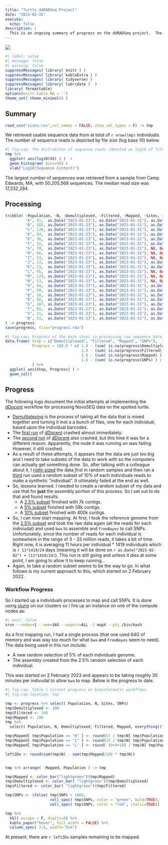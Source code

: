 ```yaml
---
title: "Turtle ddRADSeq Project"
date: "2023-02-15"
execute:
  echo: false
description: | 
  This is an ongoing summary of progress on the ddRADSeq project.  The beginning of 2023, we finally received the raw sequence data from the provider (total nightmare working with them—they actually lost all my samples).  We are now conducting the bioinformatic processing of the data, which is substantial.   This page will be updated as we go forward to reflect the current status of the project.
---
```


![](featured.png)

```r
#| label: setup
#| message: false
#| warning: false
suppressMessages( library( knitr ) )
suppressMessages( library( kableExtra ) )
suppressMessages( library( tidyverse) )
suppressMessages( library( lubridate )  )
library( formattable)
options(knitr.kable.NA = '')
theme_set( theme_minimal() )
```

## Summary

```r
read_csv("sizes.csv",col_names = FALSE, show_col_types = F) -> tmp 
```

We retrieved usable sequence data from at total of `r nrow(tmp)` individuals. The number of sequence reads is depicted by file size (log base 10) below.

```r
#| fig-cap: The distrubiton of sequence reads (denoted as log10 of file size) for all individuals sequenced. 
tmp %>%
  ggplot( aes(log10(X5) ) )  + 
  geom_histogram( bins=50) + 
  xlab("Log10(Sequence Content)")
```

The largest number of sequences was retrieved from a sample from Camp Edwards, MA, with 50,205,568 sequences. The median read size was 17,332,284.

## Processing

```r
tribble( ~Population, ~N, ~Demultiplexed, ~Filtered, ~Mapped, ~Sites, ~SNPs, ~Note,
         "A", 92,  as.Date("2023-01-23"), as.Date("2023-01-31"), as.Date("2023-02-04"), NA, NA, "",
         "B", 102, as.Date("2023-01-23"), as.Date("2023-01-31"), as.Date("2023-02-06"), NA, NA, "",
         "C", 139, as.Date("2023-01-23"), as.Date("2023-01-31"), as.Date("2023-02-10"), NA, NA, "",
         "D", 84,  as.Date("2023-01-23"), as.Date("2023-01-31"), as.Date("2023-02-12"), NA, NA, "",
         "E", 36,  as.Date("2023-01-23"), as.Date("2023-01-31"), as.Date("2023-02-13"), NA, NA, "",
         "F", 31,  as.Date("2023-01-23"), as.Date("2023-01-31"), as.Date("2023-02-14"), NA, NA, "",
         "G", 78,  as.Date("2023-01-23"), as.Date("2023-01-31"), NA, NA, NA, "",
         "H", 66,  as.Date("2023-01-23"), as.Date("2023-01-31"), NA, NA, NA, "",
         "I", 33,  as.Date("2023-01-23"), as.Date("2023-01-31"), NA, NA, NA, "",
         "J", 13,  as.Date("2023-01-23"), as.Date("2023-01-31"), as.Date("2023-02-15"), 9367, 1508, "Rerun FreeBayes",
         "K", 13,  as.Date("2023-01-23"), as.Date("2023-01-31"), as.Date("2023-02-15"), 9367, 1508, "Rerun FreeBayes",
         "L", 95,  as.Date("2023-01-23"), as.Date("2023-01-31"), NA, NA, NA, "",
         "M", 129, as.Date("2023-01-23"), as.Date("2023-01-31"), NA, NA, NA, "",
         "N", 53,  as.Date("2023-01-23"), as.Date("2023-01-31"), NA, NA, NA, "",
         "O", 44,  as.Date("2023-01-23"), as.Date("2023-01-31"), as.Date("2023-02-15"), 11338, 282, "Rerun FreeBayes",
         "P", 59,  as.Date("2023-01-23"), as.Date("2023-01-31"), as.Date("2023-02-15"), 10730, 1660, "",
         "Q", 18,  as.Date("2023-01-23"), as.Date("2023-01-31"), as.Date("2023-02-10"), 7100, 188, "Rerun FreeBayes",
         "R", 42,  as.Date("2023-01-23"), as.Date("2023-01-31"), as.Date("2023-02-13"), 10294, 1348, "",
         "S", 187, as.Date("2023-01-23"), as.Date("2023-01-31"), as.Date("2023-02-13"), 15089, 1994, "",
         "T", 81,  as.Date("2023-01-23"), as.Date("2023-01-31"), as.Date("2023-02-15"), 11986, 176, "Rerun FreeBayes",
         "V", 21,  as.Date("2023-01-23"), as.Date("2023-01-31"), as.Date("2023-02-13"), 8586, 58, "Rerun FreeBayes",
         "W", 53,  as.Date("2023-01-23"), as.Date("2023-01-31"), as.Date("2023-02-09"), 10891, 1113, ""
) -> progress
save(progress, file="progress.rda")
```

```r
#| fig-cap: Progress of the main steps in processing raw sequence data.  
data.frame( Step = c("Demultiplexed", "Filtered", "Mapped", "SNPs"),
            Progress = 100.0 * c( 1.0 - (sum( is.na(progress$Demultiplexed) ) / nrow(progress)),
                                  1.0 - (sum( is.na(progress$Filtered) ) / nrow(progress)),
                                  1.0 - (sum( is.na(progress$Mapped) ) / nrow(progress)),
                                  1.0 - (sum( is.na(progress$SNPs) ) / nrow(progress)))
            ) %>%
  ggplot( aes(Step, Progress) ) + 
  geom_col()

```

## Progress

The following logs document the initial attempts at implementing the [dDocent](https://www.ddocent.com) workflow for processing NovoSEQ data on the spotted turtle.

-   [Demultiplexing](/posts/2022-10-05-ddradseq) is the process of taking all the data that is mixed together and turning it inot a a bunch of files, one for each individual, based upon the individual barcodes.
-   The [first run](/posts/2023-01-21-first-ddocent-run/) of [dDocent](http://ddocent.com/) crashed almost immediately.
-   The [second run](/2023-01-25-second-ddocent-run/) of [dDocent](http://ddocent.com/) also crashed, but this time it was for a different reason. Apparently, the node it was running on was failing. However, it still crashed.
-   As a result of these attempts, it appears that the data are just *too big* and I need to take subsets of the data to work with so the computers can actually get something done. So, after talking with a colleague about it, I [right-sized](/posts/2023-01-12-right-sizing-sequences/) the data *first* in random samples and then ran a [third](/posts/2023-01-25-a-10percent-full-data-run/) run used a random subset of 10% of each individuals reads to make a synthetic "individual". It ultimately failed at the end as well.
-   So, lessons learned. I needed to create a random subset of my data and use that for **just** the assembly portion of this process. So I set out to do that and found results.
    -   A [2.5% subset](/posts/2023-01-30-2pt5pct-ddocent-run/) finished with 7k contigs.
    -   A [5% subset](/posts/2023-01-31-5pct-ddocent-run/) finished with 58k contigs.
    -   A [10% subset](/posts/2023-01-27-10pct-ddocent-run/) finished with 400k contigs.
-   So, I can now start mapping. At first, I took the reference genome from the [2.5% subset](/posts/2023-01-30-2pt5pct-ddocent-run/) and took the raw data again (all the reads for each indiviudal) and used `bwa` to assemble and `FreeBayes` to call SNPs. Unfortunately, since the number of reads for each individual is somewhere in the range of 3 - 33 million reads, it takes a bit of time. Right now, it is averaging 11 hours per individual \* 1419 individuals which is `r 11*1419/24` days (meaning it will be done on `r as.Date("2023-02-02") + (11*1419/24)`). This run is still going and unless it dies at some point, I am going to allow it to keep running...
-   Again, to take a random subset seems to be the way to go. In what follows is my current approach to this, which started on 2 February 2022.

### Workflow Progress

So I started up a individuals processes to map and call SNPs. It is done using [slurm](https://slurm.schedmd.com) on our clusters so I fire up an instance on one of the compute nodes as:

```bash
#| eval: false
srun --nodes=1 --mem=16G --export=ALL -J mapX --pty /bin/bash
```

As a first mapping run, I had a single process (that one used 64G of memory and was way too much for what `bwa` and `FreeBayes` seem to need). The data being used in this run include:

-   A new random selection of 5% of each individuals genome.\
-   The assembly created from the 2.5% random selection of each individual.

This was started on 2 February 2023 and appears to be taking roughly 30 minutes per indivudal to allow `bwa` to map. Below is the progress to date.

```r
#| fig-cap: Table 1 Current progress on bioinformatic workflows.
#| fig-cap-location: top

tmp <- progress %>% select( Population, N, Sites, SNPs) 
tmp$Demultiplexed <- 100
tmp$Filtered <- 100
tmp$Mapped <- 100
tmp %>%
  select( Population, N, Demultiplexed, Filtered, Mapped, everything()) -> tmp

tmp$Mapped[ tmp$Population == "H" ] <- round(57 / tmp$N[ tmp$Population == "H"] * 100.0)
tmp$Mapped[ tmp$Population == "I" ] <- round(15 / tmp$N[ tmp$Population == "I"] * 100.0)
tmp$Mapped[ tmp$Population == "L" ] <- round( (9+9+10) / tmp$N[ tmp$Population == "L"] * 100.0)

left2Do <- round(sum(tmp$N) - sum(tmp$Mapped/100 * tmp$N))


tmp %>% arrange( -Mapped, Population ) -> tmp

tmp$Mapped <- color_bar("lightgreen")(tmp$Mapped)
tmp$Demultiplexed <- color_bar( "lightgreen")(tmp$Demultiplexed)
tmp$Filtered <- color_bar( "lightgreen")(tmp$Filtered)

tmp$SNPs <- ifelse( tmp$SNPs > 1000, 
                    cell_spec( tmp$SNPs, color = "green", bold=TRUE),
                    cell_spec( tmp$SNPs, color = "red", italic=TRUE))

tmp %>% 
  kbl( escape = F, digits=0) %>%
  kable_paper("hover", full_width = FALSE) %>%
  column_spec( 3:5, width="3cm")
```


At present, there are `r left2Do` samples remaining to be mapped.

